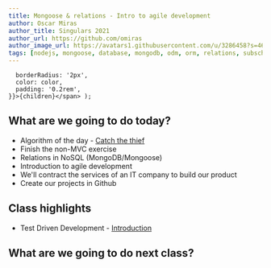 ```yaml
---
title: Mongoose & relations - Intro to agile development
author: Oscar Miras
author_title: Singulars 2021
author_url: https://github.com/omiras
author_image_url: https://avatars1.githubusercontent.com/u/3286458?s=460&v=4
tags: [nodejs, mongoose, database, mongodb, odm, orm, relations, subschema, subdocument]
---
```


      borderRadius: '2px',
      color: color,
      padding: '0.2rem',
    }}>{children}</span> );

## __<Highlight color="#ff8000">What are we going to do today?</Highlight>__

* Algorithm of the day - [Catch the thief](https://www.codewars.com/kata/5954584610080b7252000003)
* Finish the non-MVC exercise
* Relations in NoSQL (MongoDB/Mongoose)
* Introduction to agile development
* We'll contract the services of an IT company to build our product
* Create our projects in Github


## __<Highlight color="#ff8000">Class highlights</Highlight>__ 

* Test Driven Development - [Introduction](https://www.freecodecamp.org/news/an-introduction-to-test-driven-development-c4de6dce5c/) 

## __<Highlight color="#ff8000">What are we going to do next class?</Highlight>__




